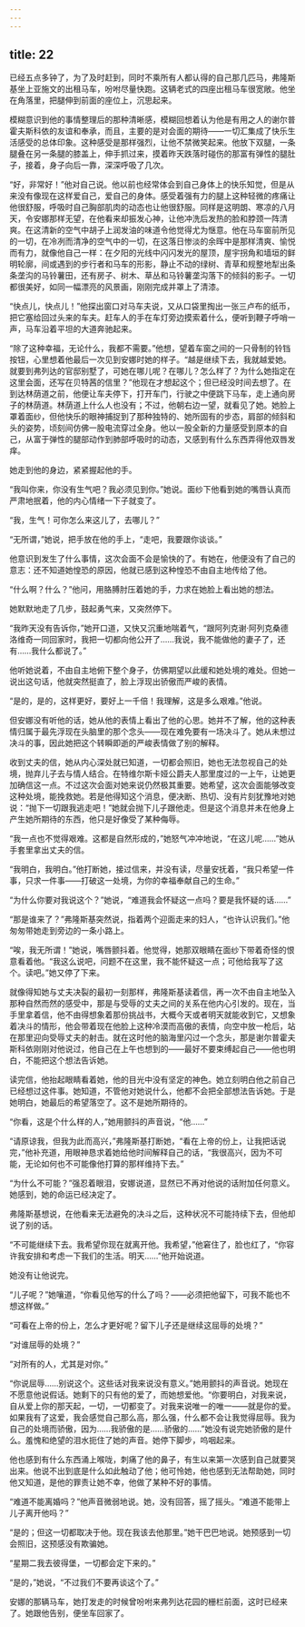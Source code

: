 ```yaml
---
---
---
```

title: 22
---




已经五点多钟了，为了及时赶到，同时不乘所有人都认得的自己那几匹马，弗隆斯基坐上亚施文的出租马车，吩咐尽量快跑。这辆老式的四座出租马车很宽敞。他坐在角落里，把腿伸到前面的座位上，沉思起来。

模糊意识到他的事情整理后的那种清晰感，模糊回想着认为他是有用之人的谢尔普霍夫斯科依的友谊和奉承，而且，主要的是对会面的期待——一切汇集成了快乐生活感受的总体印象。这种感受是那样强烈，让他不禁微笑起来。他放下双腿，一条腿叠在另一条腿的膝盖上，伸手抓过来，摸着昨天跌落时碰伤的那富有弹性的腿肚子，接着，身子向后一靠，深深呼吸了几次。

“好，非常好！”他对自己说。他以前也经常体会到自己身体上的快乐知觉，但是从来没有像现在这样爱自己，爱自己的身体。感受着强有力的腿上这种轻微的疼痛让他很舒服，呼吸时自己胸部肌肉的动态也让他很舒服。同样是这明朗、寒凉的八月天，令安娜那样无望，在他看来却振发心神，让他冲洗后发热的脸和脖颈一阵清爽。在这清新的空气中胡子上润发油的味道令他觉得尤为惬意。他在马车窗前所见的一切，在冷冽而清净的空气中的一切，在这落日惨淡的余晖中是那样清爽、愉悦而有力，就像他自己一样：在夕阳的光线中闪闪发光的屋顶，屋宇拐角和墙垣的鲜明轮廓，间或遇到的步行者和马车的形影，静止不动的绿树、青草和规整地犁出条条垄沟的马铃薯田，还有房子、树木、草丛和马铃薯垄沟落下的倾斜的影子。一切都很美好，如同一幅漂亮的风景画，刚刚完成并罩上了清漆。

“快点儿，快点儿！”他探出窗口对马车夫说，又从口袋里掏出一张三卢布的纸币，把它塞给回过头来的车夫。赶车人的手在车灯旁边摸索着什么，便听到鞭子呼哨一声，马车沿着平坦的大道奔驰起来。

“除了这种幸福，无论什么，我都不需要。”他想，望着车窗之间的一只骨制的铃铛按钮，心里想着他最后一次见到安娜时她的样子。“越是继续下去，我就越爱她。就要到弗列达的官邸别墅了，可她在哪儿呢？在哪儿？怎么样了？为什么她指定在这里会面，还写在贝特茜的信里？”他现在才想起这个；但已经没时间去想了。在到达林荫道之前，他便让车夫停下，打开车门，行驶之中便跳下马车，走上通向房子的林荫道。林荫道上什么人也没有；不过，他朝右边一望，就看见了她。她脸上罩着面纱，但他快乐的眼神捕捉到了那种独特的、她所固有的步态，肩部的倾斜和头的姿势，顷刻间仿佛一股电流穿过全身。他以一股全新的力量感受到原本的自己，从富于弹性的腿部动作到肺部呼吸时的动态，又感到有什么东西弄得他双唇发痒。

她走到他的身边，紧紧握起他的手。

“我叫你来，你没有生气吧？我必须见到你。”她说。面纱下他看到她的嘴唇认真而严肃地抿着，他的内心情绪一下子就变了。

“我，生气！可你怎么来这儿了，去哪儿？”

“无所谓，”她说，把手放在他的手上，“走吧，我要跟你谈谈。”

他意识到发生了什么事情，这次会面不会是愉快的了。有她在，他便没有了自己的意志：还不知道她惶恐的原因，他就已感到这种惶恐不由自主地传给了他。

“什么啊？什么？”他问，用胳膊肘压着她的手，力求在她脸上看出她的想法。

她默默地走了几步，鼓起勇气来，又突然停下。

“我昨天没有告诉你，”她开口道，又快又沉重地喘着气，“跟阿列克谢·阿列克桑德洛维奇一同回家时，我把一切都向他公开了……我说，我不能做他的妻子了，还有……我什么都说了。”

他听她说着，不由自主地俯下整个身子，仿佛期望以此缓和她处境的难处。但她一说出这句话，他就突然挺直了，脸上浮现出骄傲而严峻的表情。

“是的，是的，这样更好，要好上一千倍！我理解，这是多么艰难。”他说。

但安娜没有听他的话，她从他的表情上看出了他的心思。她并不了解，他的这种表情归属于最先浮现在头脑里的那个念头——现在难免要有一场决斗了。她从未想过决斗的事，因此她把这个转瞬即逝的严峻表情做了别的解释。

收到丈夫的信，她从内心深处就已知道，一切都会照旧，她也无法忽视自己的处境，抛弃儿子去与情人结合。在特维尔斯卡娅公爵夫人那里度过的一上午，让她更加确信这一点。不过这次会面对她来说仍然极其重要。她希望，这次会面能够改变这种处境，能挽救她。若是他得知这个消息，便决断、热切、没有片刻犹豫地对她说：“抛下一切跟我逃走吧！”她就会抛下儿子跟他走。但是这个消息并未在他身上产生她所期待的东西，他只是好像受了某种侮辱。

“我一点也不觉得艰难。这都是自然形成的，”她怒气冲冲地说，“在这儿呢……”她从手套里拿出丈夫的信。

“我明白，我明白。”他打断她，接过信来，并没有读，尽量安抚着，“我只希望一件事，只求一件事——打破这一处境，为你的幸福奉献自己的生命。”

“为什么你要对我说这个？”她说，“难道我会怀疑这一点吗？要是我怀疑的话……”

“那是谁来了？”弗隆斯基突然说，指着两个迎面走来的妇人，“也许认识我们。”他匆匆带她走到旁边的一条小路上。

“唉，我无所谓！”她说，嘴唇颤抖着。他觉得，她那双眼睛在面纱下带着奇怪的恨意看着他。“我这么说吧，问题不在这里，我不能怀疑这一点；可他给我写了这个。读吧。”她又停了下来。

就像得知她与丈夫决裂的最初一刻那样，弗隆斯基读着信，再一次不由自主地坠入那种自然而然的感受中，那是与受辱的丈夫之间的关系在他内心引发的。现在，当手里拿着信，他不由得想象着那份挑战书，大概今天或者明天就能收到它，又想象着决斗的情形，他会带着现在他脸上这种冷漠而高傲的表情，向空中放一枪后，站在那里迎向受辱丈夫的射击。就在这时他的脑海里闪过一个念头，那是谢尔普霍夫斯科依刚刚对他说过，他自己在上午也想到的——最好不要束缚起自己——他也明白，不能把这个想法告诉她。

读完信，他抬起眼睛看着她，他的目光中没有坚定的神色。她立刻明白他之前自己已经想过这件事。她知道，不管他对她说什么，他都不会把全部想法告诉她。于是她明白，她最后的希望落空了。这不是她所期待的。

“你看，这是个什么样的人，”她用颤抖的声音说，“他……”

“请原谅我，但我为此而高兴，”弗隆斯基打断她，“看在上帝的份上，让我把话说完，”他补充道，用眼神恳求着她给他时间解释自己的话，“我很高兴，因为不可能，无论如何也不可能像他打算的那样维持下去。”

“为什么不可能？”强忍着眼泪，安娜说道，显然已不再对他说的话附加任何意义。她感到，她的命运已经决定了。

弗隆斯基想说，在他看来无法避免的决斗之后，这种状况不可能持续下去，但他却说了别的话。

“不可能继续下去。我希望你现在就离开他。我希望，”他窘住了，脸也红了，“你容许我安排和考虑一下我们的生活。明天……”他开始说道。

她没有让他说完。

“儿子呢？”她嚷道，“你看见他写的什么了吗？——必须把他留下，可我不能也不想这样做。”

“可看在上帝的份上，怎么才更好呢？留下儿子还是继续这屈辱的处境？”

“对谁屈辱的处境？”

“对所有的人，尤其是对你。”

“你说屈辱……别说这个。这些话对我来说没有意义。”她用颤抖的声音说。她现在不愿意他说假话。她剩下的只有他的爱了，而她想爱他。“你要明白，对我来说，自从爱上你的那天起，一切，一切都变了。对我来说唯一的唯一——就是你的爱。如果我有了这爱，我会感觉自己那么高，那么强，什么都不会让我觉得屈辱。我为自己的处境而骄傲，因为……我骄傲的是……骄傲的……”她没有说完她骄傲的是什么。羞愧和绝望的泪水扼住了她的声音。她停下脚步，呜咽起来。

他也感到有什么东西涌上喉咙，刺痛了他的鼻子，有生以来第一次感到自己就要哭出来。他说不出到底是什么如此触动了他；他可怜她，他也感到无法帮助她，同时他又知道，是他的罪责让她不幸，他做了某种不好的事情。

“难道不能离婚吗？”他声音微弱地说。她，没有回答，摇了摇头。“难道不能带上儿子离开他吗？”

“是的；但这一切都取决于他。现在我该去他那里。”她干巴巴地说。她预感到一切会照旧，这预感没有欺骗她。

“星期二我去彼得堡，一切都会定下来的。”

“是的，”她说，“不过我们不要再谈这个了。”

安娜的那辆马车，她打发走的时候曾吩咐来弗列达花园的栅栏前面，这时已经来了。她跟他告别，便坐车回家了。